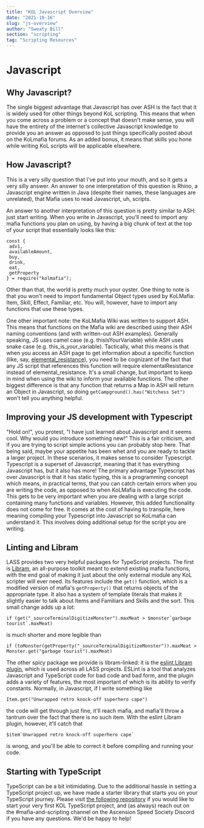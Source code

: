 ```yaml
---
title: "KOL Javascript Overview"
date: "2021-10-16"
slug: "js-overview"
author: "Sweaty Bill"
section: "scripting"
tag: "Scripting Resources"
---
```

# Javascript

## Why Javascript?

The single biggest advantage that Javascript has over ASH is the fact that it is widely used for other things beyond KoL scripting. This means that when you come across a problem or a concept that doesn't make sense, you will have the entirety of the internet's collective Javascript knowledge to provide you an answer as opposed to just things specifically posted about on the KoLmafia forums. As an added bonus, it means that skills you hone while writing KoL scripts will be applicable elsewhere. 

## How Javascript?

This is a very silly question that I've put into your mouth, and so it gets a very silly answer. An answer to one interpretation of this question is Rhino, a Javascript engine written in Java (despite their names, these languages are unrelated), that Mafia uses to read Javascript, uh, scripts.

An answer to another interpretation of this question is pretty similar to ASH: just start writing. When you write in Javascript, you'll need to import any mafia functions you plan on using, by having a big chunk of text at the top of your script that essentially looks like this:
```
const {
 adv1,
 availableAmount,
 buy,
 drink,
 eat,
 getProperty
} = require("kolmafia");
```
Other than that, the world is pretty much your oyster. One thing to note is that you won't need to import fundamental Object types used by KoLMafia: Item, Skill, Effect, Familiar, etc. You will, however, have to import any functions that use these types. 

One other important note: the KoLMafia Wiki was written to support ASH. This means that functions on the Mafia wiki are described using their ASH naming conventions (and with written-out ASH examples). Generally speaking, JS uses camel case (e.g. thisIsYourVariable) while ASH uses snake case (e.g. this_is_your_variable). Tactically, what this means is that when you access an ASH page to get information about a specific function (like, say, [elemental_resistance](https://wiki.kolmafia.us/index.php/Elemental_resistance)), you need to be cognizant of the fact that any JS script that references this function will require elementalResistance instead of elemental_resistance. It's a small change, but important to keep in mind when using the wiki to inform your available functions. The other biggest difference is that any function that returns a Map in ASH will return an Object in Javascript, so doing `getCampground().has("Witchess Set")` won't tell you anything helpful.

## Improving your JS development with Typescript
"Hold on!", you protest, "I have just learned about Javascript and it seems cool. Why would you introduce something new!" This is a fair criticism, and if you are trying to script simple actions you can probably stop here. That being said, maybe your appetite has been whet and you are ready to tackle a larger project. In these scenarios, it makes sense to consider Typescript. Typescript is a superset of Javascript, meaning that it has everything Javascript has, but it also has more! The primary advantage Typescript has over Javascript is that it has static typing, this is a programming concept which means, in practical terms, that you can catch certain errors when you are writing the code, as opposed to when KoLMafia is executing the code. This gets to be very important when you are dealing with a large script containing many functions and variables. However, this added functionality does not come for free. It comes at the cost of having to transpile, here meaning compiling your Typescript into Javascript so KoLmafia can understand it. This involves doing additional setup for the script you are writing.

## Linting and Libram

LASS provides two very helpful packages for TypeScript projects. The first is [Libram](https://github.com/Loathing-Associates-Scripting-Society/libram), an all-purpose toolkit meant to extend existing mafia functions, with the end goal of making it just about the only external module any KoL scripter will ever need. Its features include the `get()` function, which is a modified version of mafia's `getProperty()` that returns objects of the appropriate type. It also has a system of template literals that makes it slightly easier to talk about Items and Familiars and Skills and the sort. This small change adds up a lot:
```
if (get("_sourceTerminalDigitizeMonster").maxMeat > $monster`garbage tourist`.maxMeat)
```
is much shorter and more legible than
```
if (toMonster(getProperty("_sourceTerminalDigitizeMonster")).maxMeat > Monster.get("garbage tourist").maxMeat)
```
The other spicy package we provide is libram-linked: it is the [eslint Libram plugin](https://github.com/Loathing-Associates-Scripting-Society/eslint-plugin-libram), which is used across all LASS projects. ESLint is a tool that analyzes Javascript and TypeScript code for bad code and bad form, and the plugin adds a variety of features, the most important of which is its ability to verify constants. Normally, in Javascript, if I write something like
```
Item.get("Unwrapped retro knock-off superhero cape")
```
the code will get through just fine, it'll reach mafia, and mafia'll throw a tantrum over the fact that there is no such item. With the eslint Libram plugin, however, it'll catch that
```
$item`Unwrapped retro knock-off superhero cape`
```
is wrong, and you'll be able to correct it before compiling and running your code.

## Starting with TypeScript

TypeScript can be a bit intimidating. Due to the additional hassle in setting a TypeScript project up, we have made a starter library that starts you on your TypeScript journey. Please visit [the following repository](https://github.com/docrostov/kol-ts-starter) if you would like to start your very first KOL TypeScript project, and (as always) reach out on the #mafia-and-scripting channel on the Ascension Speed Society Discord if you have any questions. We'd be happy to help!
